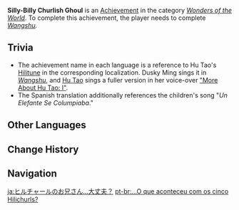 {{Achievement Infobox
|title        = 
|id           = 84012
|order id     = 4013
|category     = Wonders of the World
|description  = Agree to play with [[Dusky Ming]].
|requirements = Complete ''[[Wangshu]].''
|primogems    = 5
|tracking     = 
|hidden       = 1
|quest        = Of the Land Amidst Monoliths
|type         = Quest
}}
'''Silly-Billy Churlish Ghoul''' is an [[Achievement]] in the category ''[[Wonders of the World]]''. To complete this achievement, the player needs to complete ''[[Wangshu]].''
<!--
==Trivia==

==Video Guides==
{{EVT
|video1   = 
|caption1 = 
}}
-->
==Trivia==
* The achievement name in each language{{Verify}}<!-- already verified: EN, ZHS, ZHT, JA, ES --> is a reference to Hu Tao's [[Hu Tao/Lore#Character Story 5|Hilitune]] in the corresponding localization. Dusky Ming sings it in ''[[Wangshu]]'', and [[Hu Tao]] sings a fuller version in her voice-over [[Hu Tao/Voice-Overs#More About Hu Tao: I|"More About Hu Tao: I"]].<!-- also in her idle, but that's ECJK only and it's shorter anyway -->
* The Spanish translation additionally references the children's song "''Un Elefante Se Columpiaba''."

==Other Languages==
{{Other Languages
|en      = Silly-Billy Churlish Ghoul
|zhs     = …五丘丘怎么了？
|zhs_rm  = ...Wǔ Qiūqiū Zěnmele?
|zht     = …五丘丘怎麼了？
|zht_rm  = ...Wǔ Qiūqiū Zěnmele?
|zh_tl   = ...What Happened to the Fifth Hilichurl?
|ja      = ヒルチャールのお兄さん…大丈夫？
|ja_rm   = Hiruchaaru no Onii-san... Daijoubu?
|ja_tl   = Is the Big Brother Hilichurl... Okay?
|ko      = … 다섯 츄츄가 왜?
|ko_rm   = ... Daseot Chyuchyuga Wae?
|ko_tl   = ... What Happened to the Fifth Hilichurl?
|es      = Cinco Hilichurls se columpiaban
|es_tl   = Five Hilichurls Were Swinging
|fr      = Qu'est-il arrivé à ces Brutocollinus ?
|fr_tl   = What Happened to These Hilichurls?
|ru      = Что стало с пятым хиличурлом?
|ru_tl   = What Happened to the Fifth Hilichurl?
|th      = ...Hilichurl น้องห้าเป็นอะไร?
|th_rm   = 
|th_tl   = 
|vi      = ...5 Hilichurl thì sao cơ?
|vi_tl   = 
|de      = Was ist denn mit dem Fünften?
|de_tl   = What Is Going On With the Fifth?
|id      = Hantu Churli-Silly-Billy
|id_tl   = Churli-Silly-Billy Ghost
|pt      = ...O que aconteceu com os cinco Hilichurls?
|pt_tl   = 
|tr      = Şapşal Yabani
|tr_tl   = 
|it      = Buffo sciocchino, ghoul birichino
|it_tl   = 
}}

==Change History==
{{Change History|1.0}}
<!--
==References==
{{Reflist}}
-->
==Navigation==
{{Achievement Navbox|Wonders of the World|Quest}}

[[ja:ヒルチャールのお兄さん…大丈夫？]]
[[pt-br:...O que aconteceu com os cinco Hilichurls?]]